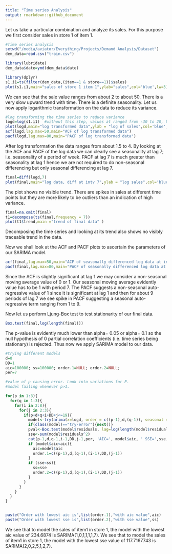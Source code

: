 ```yaml
---
title: "Time series Analysis"
output: rmarkdown::github_document
---
```


Let us take a particular combination and analyze its sales.
For this purpose we first consider sales in store 1 of item 1.

```r
#Time series analysis
setwd("/media/aviator/Everything/Projects/Demand Analysis/Dataset")
dem_data=read.csv("train.csv")

library(lubridate)
dem_data$date=ymd(dem_data$date)

library(dplyr)
s1.i1=ts(filter(dem_data,(item==1 & store==1))$sales)
plot(s1.i1,main="sales of store 1 item 1",ylab="sales",col='blue',lw=3)


```

We  can see that the sale value ranges from about 2 to about 50. There is a very slow upward trend with time. There is a definite seasonality.
Let us now apply logarithmic transformation on the data to reduce its variance.

```r
#log transforming the time series to reduce variance
logd=log(s1.i1)  #without this step, values at ranged from -30 to 20, but now it ranges from 1.5 to 4.
plot(logd,main="log transformed data",ylab = "log of sales",col='blue',lw=2)
acf(logd,lag.max=50,main="ACF of log transformed data")
pacf(logd,lag.max=80,main="PACF of log transformed data")

```

After log transformation the data ranges from about 1.5 to 4. By looking at the ACF and PACF of the log data we can clearly see a seasonality at lag 7; i.e. seasonality of a period of week. PACF at lag 7 is much greater than seasonality at lag 1 hence we are not required to do non-seasonal differencing but only seasonal differencing at lag 7.

```r
final=diff(logd,7)
plot(final,main="log data, diff at intv 7",ylab = "log sales",col='blue')

```
The plot shows no visible trend. There are spikes in sales at different time points but they are more likely to be outliers than an indication of high variance.

```r
final=na.omit(final)
t1=decompose(ts(final,frequency = 7))
plot(t1$trend,main ="trend of final data" )
```
Decomposing the time series and looking at its trend also shows no visibly traceable trend in the data.

Now we shall look at the ACF and PACF plots to ascertain the parameters of our SARIMA model.
```r
acf(final,lag.max=50,main="ACF of seasonally differenced log data at interval 7")
pacf(final,lag.max=80,main="PACF of seasonally differenced log data at interval 7")

```

Since the ACF is slightly significant at lag 1 we may consider a non-seasonal moving average value of 0 or 1. Our seasonal moving average evidently value has to be 1 with period 7.
The PACF suggests a non-seasonal auto-regressive value of 1 since it is significant at lag 1 and then for about 9 periods of lag 7 we see spike in PACF suggesting a seasonal auto-regressive term ranging from 1 to 9.


Now let us perform Ljung-Box test to test stationarity of our final data.
```r
Box.test(final,log(length(final)))
```
The p-value is evidently much lower than alpha= 0.05 or alpha= 0.1 so the null hypothesis of 0 partial correlation coefficients (i.e. time series being stationary) is rejected.
Thus now we apply SARIMA model to our data.

```r
#trying different models
d=0
DD=1
aic=100000; ss=100000; order.1=NULL; order.2=NULL;
per=7

#value of p causing error. Look into variations for P.
#model failing whenever p>1.

for(p in 1:3){
  for(q in 1:3){
    for(i in 2:8){
      for(j in 2:3){
        if(p+d+q+i+DD+j<=19){
          model<-try(arima(x=logd, order = c((p-1),d,(q-1)), seasonal = list(order=c((i-1),DD,(j-1)), period=per)))
          if(class(model)=="try-error"){next()}
          pval<-Box.test(model$residuals, lag=log(length(model$residuals)))
          sse<-sum(model$residuals^2)
          cat(p-1,d,q-1,i-1,DD,j-1,per, 'AIC=', model$aic, ' SSE=',sse,' p-VALUE=', pval$p.value,'\n')
          if (model$aic<aic){
            aic=model$aic
            order.1=c((p-1),d,(q-1),(i-1),DD,(j-1))
          }
          if (sse<ss){
            ss=sse
            order.2=c((p-1),d,(q-1),(i-1),DD,(j-1))
          }
        }
      }
    }
  }
}


paste("Order with lowest aic is",list(order.1),"with aic value",aic)
paste("Order with lowest sse is",list(order.2),"with sse value",ss)

```
We see that to model the sales of item1 in store 1, the model with the lowest aic value of 234.6874 is SARIMA(1,0,1,1,1,1,7).
We see that to model the sales of item1 in store 1, the model with the lowest sse value of 117.7167743 is SARIMA(2,0,2,5,1,2,7).


